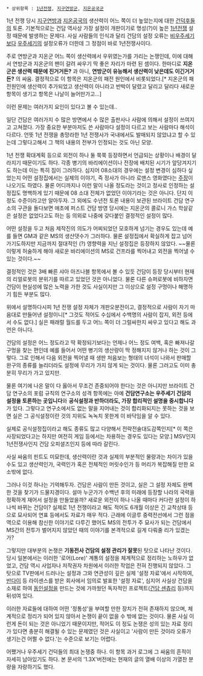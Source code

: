  * 상위항목 : [[1년전쟁]], [[지구연방군]], [[지온공국군]]

1년 전쟁 당시 [[지구연방]]과 [[지온]]공국의 생산력이 어느 쪽이 더 높았는지에 대한 [[건덕후]]들의 토론. 기본적으로는 건담 역사상 가장 설정이 개판이기로 명성(?)이 높은 [[1년전쟁]] 설정 때문에 발생하는 문제다. 사실 사람들의 인식과 달리 건담의 설정 오류는 [[비우주세기]]보다 [[우주세기]]의 설정오류가 더한데 그 정점이 바로 1년전쟁사이다.

주로 연방군과 지온군 어느 쪽이 생산력에서 우위였는가를 가리는 논쟁인데, 이에 대해서 연방군과 지온군의 팬이 갈려 싸우기 딱 좋은 자리가 마련 된 셈이다. 한마디로 '''지온군은 생산력 때문에 진거거든?''' 과 아니, '''연방군이 유능해서 생산력이 낮은데도 이긴거거든?''' 의 싸움. 결정적으로 이 항목은 지온군의 패전 원인에서 비롯되었다.[* 지온군의 패전원인에 생산력이 추가되었고 생산력이 아니라고 반박이 달렸고 달리고 달리다 새로운 항목이 생기고 항목은 나날이 늘어만가고...]

이런 문제는 여러가지 요인이 있다고 볼 수 있는데..

일단 건담은 여러가지 수 많은 방면에서 수 많은 출판사나 사람에 의해서 설정이 쓰여지고 고쳐졌다. 가장 중요한 부분마저도 쓴 사람마다 설정이 다르고 보는 사람마다 해석이 다르다. 언뜻 1년 전쟁을 총망라한 1년 전쟁사가 국내에서도 발매되지 않았냐고 할 수 있는데 그렇다고해서 그 책의 내용의 전부가 인정되는 것도 아닌 모양.

1년 전쟁 확대계획 등으로 외전이 하나 둘 쭉쭉 등장하면서 언급되는 상황이나 배경이 달라지기 때문이기도 하다. 각종 병기의 바리에이션이나 전장에 배치된 시기가 앞당겨지기도 하는데 이는 특히 짐이 그러하다. 심지어 08소대의 경우에는 설정 변경이 심하다 싶었는지 어떤 설정집에서는 실제의 이야기, 즉 정사가 아니라 로맨스 영화였다는 [http://zakurer.egloos.com/3285869 주장]이 나오기도 하였다. 물론 어디까지나 이런 말이 나올 정도라는 것이고 정사로 인정하는 설정집도 명백하게 있기 때문에 08 소대 전체가 없었던 이야기라는 것은 아니다. 단지 이 정도 수준이라고만 알아두자. 그 외에도 수년전 토론 내용이 보관된 브라이트 건담 연구소의 구관을 돌다보면 애초에 퍼스트 건담 방영 당시에는 지온군의 콜로니 가스 학살같은 설정은 없었다고도 하는 등 의외로 나중에 갖다붙인 결정적인 설정이 많다.

어떤 설정을 두고 처음 제작진의 의도가 어찌되었던 모호하게 넘기는 경우도 있는데 예를 들면 GM과 같은 MS의 생산댓수가 그러하다. 물론 설정집에서 확실하게 잡고 넘어가기도하지만 지금까지 절대적인 (?) 영향력을 지닌 설정집은 등장하지 않았다. ~~물론 이렇게 허술하게 해야 새로운 바리에이션의 MS로 건프라를 찍어내고 외전을 찍어낼 수 있는 것이다.~~

결정적인 것은 3배 빠른 샤아 아즈나블 항목에서 볼 수 있듯 건담이 등장 당시부터 현재의 리얼로봇의 분위기를 따르고 있었던 것은 아니었다. 물론 다른 슈퍼로봇에 비하자면 건담이 현실성에 많은 노력을 가한 것도 사실이지만 그 이상으로 설정 구멍이나 해명하기 힘든 부분도 많다.

위에서 설명하다시피 1년 전쟁 설정 자체가 개판오분전이고, 결정적으로 사람이 자기 마음대로 만들어낸 설정이니[* 그것도 적어도 수십에서 수백명의 사람이 잡지, 외전 등에서 수도 없다.] 실은 패래럴 월드를 두고 어느 쪽이 더 그럴싸한지 싸우고 있다고 해도 과언은 아니다. 

건담의 설정은 어느 정도라고 딱 확정되기보다는 언제나 어느 정도 여백, 혹은 빠져나갈 구멍을 찾는 편인데 예를 들어서 어떤 병기의 생산량이 딱 정해지지 않거나 하는 것이 그렇다. 그로 인해서 다음 외전을 찍어낼 때 생판 처음보는 형태의 녀석이 나와서 판매할 완구의 종류를 늘리더라도 설정에 무리가 가지 않게 되는 것이다. 물론 그러고도 이미 충분히 무리가 가고 있지만.

물론 여기에 나온 말이 다 옳아서 무조건 존중되어야 한다는 것은 아니지만 브라이트 건담 연구소의 포럼 규칙의 연구소의 성격 항목에는 아예 '''건담연구소는 우주세기 건담의 설정을 토론하는 곳입니다'''와 '''공식설정과 반하더라도, 가장 합리적인 설명을 중시합니다'''가 있다. 그렇다고 연구소에서도 없는 말을 지어내는 것이 합리화되지는 못하는 것을 보면 실은 그 공식설정이란 것의 지위도 녹녹치 못한게 이 바닥임을 알 수 있다.

실제로 공식설정집이라고 해도 종류도 많고 다양해서 전략전술대도감쪽인지[* 이 쪽은 사장되었다고는 하지만 여전히 게임 등에서는 차용하는 경우도 있다는 모양.] MSV인지 1년전쟁사인지 건담 오피셜즈인지 등에 따라 갈린다. 

사실 싸움의 핀트도 미묘한데, 생산력이란 것과 실제의 부분적인 물량과는 차이가 있을 수도 있고 생산력인가, 국력인가 혹은 전체적인 머릿수인가 등 머리가 복잡해질 만한 요소밖에 없다.

그러나 이것 하나는 기억해두자. 건담은 사람이 만든 것이고, 실은 그 설정 자체도 완벽한 것을 찾기가 드물지경이다. 설마 누군가가 수백년 후의 미래에 등장할 나라의 국력을 정확하게 재어서 설정을 만들었을까? 새로운 외전이 하나 나올 때마다 커다란 설정이 하나씩 바뀌는 건담이? 실제로 1년 전쟁이라고 해도 적어도 6개월 이상은 긴 교착상태 등으로 묘사되어 연표 등에서도 자료가 매우 적다. 근래에 이글루 중력전선에서 그런 점을 역으로 이용해 참신한 이야기로 다루긴 했어도 MS의 전투가 주 묘사가 되는 건담에서 MS간의 전투가 벌어지지 않았던 때의 이야기를 본격적으로 길게 다뤄줄 리가 있겠는가?

그렇지만 대부분의 논쟁은 '''기동전사 건담의 설정 관리가 잘못'''된 탓으로 나타난 것이다. 당시 일본에서는 이러한 '로어(Lore)' 계통의 설정을 체계적으로 정리하는 노하우가 없었고, 건담 역시 사업자나 저작권자 차원에서 이러한 작업은 전혀 진행되지 않았다. 그 탓으로 TV판에서 드러나는 설정과 그와 연관성이 깊은 실제 '설정 자료'에서 시작하여, [[반다이]] 등 라이센스를 받은 회사에서 임의로 발표한 '설정 자료', 심지어 사실상 건담을 소재로 하여 [[동인설정]]을 만드는 것에 가까웠던 독자적인 프로젝트([[건담 센츄리]] 등)까지 뒤섞여 있다.

이러한 자료들에 대하여 어떤 '정통성'을 부여할 만한 장치가 전혀 존재하지 않으며, 체계적으로 정리가 되어 있지 않아서 논쟁이 끝이 없을 수 밖에 없는 것이다. 물론 사실 이런게 돈이 되는 것은 아니었기 때문이지만, 적어도 이 정도 논쟁은 성의 있는 자료 정리가 있다면 충분히 해결될 수 있는 문제였던 것은 사실이고 '사람이 만든 것이라 오류가 생기는건 어쩔 수 없다.'는 수준으로 보기는 어렵다.

어쨌거나 우주세기 건덕들의 최대 논쟁중 하나. 이 항목 과거 로그에 그 싸움의 흔적이 자세히 남아있기도 하다. 본 문서의 '1.3X'버전에는 현재의 글의 열배 이상의 가열찬 분량을 자랑하기도 했다.
